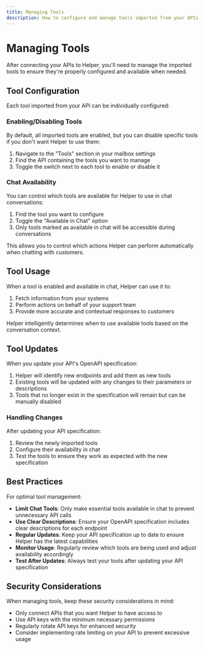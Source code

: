 ```yaml
---
title: Managing Tools
description: How to configure and manage tools imported from your APIs
---
```


# Managing Tools

After connecting your APIs to Helper, you'll need to manage the imported tools to ensure they're properly configured and available when needed.

## Tool Configuration

Each tool imported from your API can be individually configured:

### Enabling/Disabling Tools

By default, all imported tools are enabled, but you can disable specific tools if you don't want Helper to use them:

1. Navigate to the "Tools" section in your mailbox settings
2. Find the API containing the tools you want to manage
3. Toggle the switch next to each tool to enable or disable it

### Chat Availability

You can control which tools are available for Helper to use in chat conversations:

1. Find the tool you want to configure
2. Toggle the "Available in Chat" option
3. Only tools marked as available in chat will be accessible during conversations

This allows you to control which actions Helper can perform automatically when chatting with customers.

## Tool Usage

When a tool is enabled and available in chat, Helper can use it to:

1. Fetch information from your systems
2. Perform actions on behalf of your support team
3. Provide more accurate and contextual responses to customers

Helper intelligently determines when to use available tools based on the conversation context.

## Tool Updates

When you update your API's OpenAPI specification:

1. Helper will identify new endpoints and add them as new tools
2. Existing tools will be updated with any changes to their parameters or descriptions
3. Tools that no longer exist in the specification will remain but can be manually disabled

### Handling Changes

After updating your API specification:

1. Review the newly imported tools
2. Configure their availability in chat
3. Test the tools to ensure they work as expected with the new specification

## Best Practices

For optimal tool management:

- **Limit Chat Tools**: Only make essential tools available in chat to prevent unnecessary API calls
- **Use Clear Descriptions**: Ensure your OpenAPI specification includes clear descriptions for each endpoint
- **Regular Updates**: Keep your API specification up to date to ensure Helper has the latest capabilities
- **Monitor Usage**: Regularly review which tools are being used and adjust availability accordingly
- **Test After Updates**: Always test your tools after updating your API specification

## Security Considerations

When managing tools, keep these security considerations in mind:

- Only connect APIs that you want Helper to have access to
- Use API keys with the minimum necessary permissions
- Regularly rotate API keys for enhanced security
- Consider implementing rate limiting on your API to prevent excessive usage
